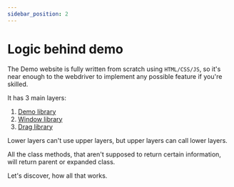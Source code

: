 ```yaml
---
sidebar_position: 2
---
```

# Logic behind demo

The Demo website is fully written from scratch using `HTML/CSS/JS`, so it's near enough to the webdriver to implement any possible feature if you're skilled.

It has 3 main layers:
1. [Demo library](libdemo)
2. [Window library](libwin)
3. [Drag library](libdrag)

Lower layers can't use upper layers, but upper layers can call lower layers.

All the class methods, that aren't supposed to return certain information, will return parent or expanded class.

Let's discover, how all that works.